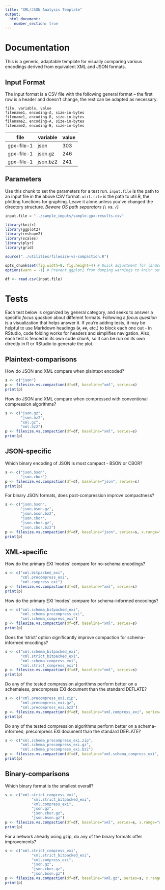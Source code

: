 ```yaml
---
title: "XML/JSON Analysis Template"
output: 
  html_document:
    number_section: true
---
```

# Documentation

This is a generic, adaptable template for visually comparing various encodings derived from equivalent XML and JSON formats.

## Input Format

The input format is a CSV file with the following general format -- the first row is a header and doesn't change, the rest can be adapted as necessary:

```
file, variable, value
filename1, encoding-A, size-in-bytes
filename1, encoding-B, size-in-bytes
filename2, encoding-A, size-in-bytes
filename2, encoding-B, size-in-bytes
```

file       | variable | value
---------- | -------- | -----
gpx-file-1 | json     | 303
gpx-file-1 | json.gz  | 246
gpx-file-1 | json.bz2 | 241

## Parameters

Use this chunk to set the parameters for a test run. `input.file` is the path to an input file in the above CSV format. `util.file` is the path to util.R, the plotting functions for graphing. Leave it alone unless you've changed the directory structure. _Beware OS path separators (`\` vs. `/`)_

```r
input.file = "../sample_inputs/sample-gpx-results.csv"
```

```r
library(knitr)
library(ggplot2)
library(reshape2)
library(scales)
library(plyr)
library(grid)

source("../utilities/filesize-vs-compaction.R")

opts_chunk$set(fig.width=8, fig.height=4) # Quick adjustment for landscape figures - only affects knitr output
options(warn = -1) # Prevent ggplot2 from dumping warnings to knitr output

df <- read.csv(input.file)
```

# Tests

Each test below is organized by general category, and seeks to answer a specific _focus question_ about different formats. Following a _focus question_ is a visualization that helps answer it. If you're adding tests, it may be helpful to use Markdown headings (`#`, `##`, etc.) to block each one out - in RStudio, code folding works for headers and simplifies navigation. Also, each test is fenced in its own code _chunk_, so it can be run on its own directly in R or RStudio to generate the plot.

## Plaintext-comparisons

How do JSON and XML compare when plaintext encoded?

```r
s <- c("json")
p <- filesize.vs.compaction(df=df, baseline="xml", series=s)
print(p)
```

How do JSON and XML compare when compressed with conventional compression algorithms?

```r
s <- c("json.gz",
       "json.bz2",
       "xml.gz",
       "xml.bz2")
p <- filesize.vs.compaction(df=df, baseline="xml", series=s)
print(p)
```

## JSON-specific

Which binary encoding of JSON is most compact - BSON or CBOR? 

```r
s <- c("json.bson",
       "json.cbor")
p <- filesize.vs.compaction(df=df, baseline="json", series=s)
print(p)
```

For binary JSON formats, does post-compression improve compactness?

```r
s <- c("json.bson",
       "json.bson.gz",
       "json.bson.bz2",
       "json.cbor",
       "json.cbor.gz",
       "json.cbor.bz2")
p <- filesize.vs.compaction(df=df, baseline="json", series=s, x.range="log")
print(p)
```

## XML-specific

How do the primary EXI ‘modes’ compare for no-schema encodings?

```r
s <- c("xml.bitpacked_exi",
       "xml.precompress_exi",
       "xml.compress_exi")
p <- filesize.vs.compaction(df=df, baseline="xml", series=s)
print(p)
```

How do the primary EXI ‘modes’ compare for schema-informed encodings?

```r
s <- c("xml.schema_bitpacked_exi",
       "xml.schema_precompress_exi",
       "xml.schema_compress_exi")
p <- filesize.vs.compaction(df=df, baseline="xml", series=s)
print(p)
```

Does the ‘strict’ option significantly improve compaction for schema-informed encodings?

```r
s <- c("xml.schema_bitpacked_exi",
       "xml.strict_bitpacked_exi",
       "xml.schema_compress_exi",
       "xml.strict_compress_exi")
p <- filesize.vs.compaction(df=df, baseline="xml", series=s)
print(p)
```

Do any of the tested compression algorithms perform better on a schemaless, precompress EXI document than the standard DEFLATE?

```r
s <- c("xml.precompress_exi.zip",
       "xml.precompress_exi.gz",
       "xml.precompress_exi.bz2")
p <- filesize.vs.compaction(df=df, baseline="xml.compress_exi", series=s)
print(p)
```

Do any of the tested compression algorithms perform better on a schema-informed, precompress EXI document than the standard DEFLATE?

```r
s <- c("xml.schema_precompress_exi.zip",
       "xml.schema_precompress_exi.gz",
       "xml.schema_precompress_exi.bz2")
p <- filesize.vs.compaction(df=df, baseline="xml.schema_compress_exi", series=s)
print(p)
```

## Binary-comparisons

Which binary format is the smallest overall?

```r
s <- c("xml.strict_compress_exi",
            "xml.strict_bitpacked_exi",
            "xml.compress_exi",
            "json.gz",
            "json.cbor.gz",
            "json.bson.gz")
p <- filesize.vs.compaction(df=df, baseline="xml", series=s, x.range="auto")
print(p)
```

For a network already using gzip, do any of the binary formats offer improvements?

```r
s <- c("xml.strict_compress_exi",
            "xml.strict_bitpacked_exi",
            "xml.compress_exi",
            "json.gz",
            "json.cbor.gz",
            "json.bson.gz")
p <- filesize.vs.compaction(df=df, baseline="xml.gz", series=s, x.range="auto")
print(p)
```
